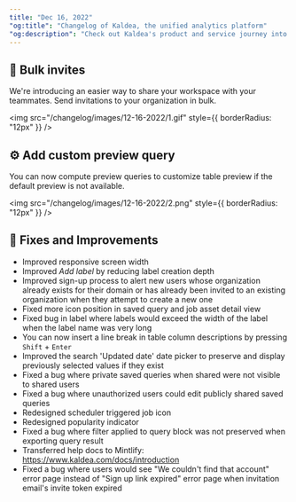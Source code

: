 ```yaml
---
title: "Dec 16, 2022"
"og:title": "Changelog of Kaldea, the unified analytics platform"
"og:description": "Check out Kaldea's product and service journey into developing a seamless and fully connected analytics experience from creating jobs to data discovery to query, and reporting."
---
```


## 📩 Bulk invites

We're introducing an easier way to share your workspace with your teammates. Send invitations to your organization in bulk.

<img
  src="/changelog/images/12-16-2022/1.gif"
  style={{ borderRadius: "12px" }}
/>
## ⚙️ Add custom preview query

You can now compute preview queries to customize table preview if the default preview is not available.

<img
  src="/changelog/images/12-16-2022/2.png"
  style={{ borderRadius: "12px" }}
/>

## 🐞 Fixes and Improvements

- Improved responsive screen width
- Improved _Add label_ by reducing label creation depth
- Improved sign-up process to alert new users whose organization already exists for their domain or has already been invited to an existing organization when they attempt to create a new one
- Fixed more icon position in saved query and job asset detail view
- Fixed bug in label where labels would exceed the width of the label when the label name was very long
- You can now insert a line break in table column descriptions by pressing `Shift` + `Enter`
- Improved the search 'Updated date' date picker to preserve and display previously selected values if they exist
- Fixed a bug where private saved queries when shared were not visible to shared users
- Fixed a bug where unauthorized users could edit publicly shared saved queries
- Redesigned scheduler triggered job icon
- Redesigned popularity indicator
- Fixed a bug where filter applied to query block was not preserved when exporting query result
- Transferred help docs to Mintlify: https://www.kaldea.com/docs/introduction
- Fixed a bug where users would see "We couldn't find that account" error page instead of "Sign up link expired" error page when invitation email's invite token expired
